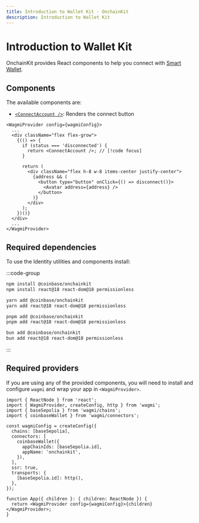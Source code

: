 ```yaml
---
title: Introduction to Wallet Kit · OnchainKit
description: Introduction to Wallet Kit
---
```



# Introduction to Wallet Kit

OnchainKit provides React components to help you connect with [Smart Wallet](https://www.smartwallet.dev/why).

## Components

The available components are:

- [`<ConnectAccount />`](/wallet/connect-account): Renders the connect button

```tsx
<WagmiProvider config={wagmiConfig}>
  ...
  <div className="flex flex-grow">
    {(() => {
      if (status === 'disconnected') {
        return <ConnectAccount />; // [!code focus]
      }

      return (
        <div className="flex h-8 w-8 items-center justify-center">
          {address && (
            <button type="button" onClick={() => disconnect()}>
              <Avatar address={address} />
            </button>
          )}
        </div>
      );
    })()}
  </div>
  ...
</WagmiProvider>
```

<App>
  <AccountConnect />
</App>

## Required dependencies

To use the Identity utilities and components install:

:::code-group

```bash [npm]
npm install @coinbase/onchainkit
npm install react@18 react-dom@18 permissionless
```

```bash [yarn]
yarn add @coinbase/onchainkit
yarn add react@18 react-dom@18 permissionless
```

```bash [pnpm]
pnpm add @coinbase/onchainkit
pnpm add react@18 react-dom@18 permissionless
```

```bash [bun]
bun add @coinbase/onchainkit
bun add react@18 react-dom@18 permissionless
```

:::

## Required providers

If you are using any of the provided components, you will need to install
and configure `wagmi` and wrap your app in `<WagmiProvider>`.

```tsx
import { ReactNode } from 'react';
import { WagmiProvider, createConfig, http } from 'wagmi';
import { baseSepolia } from 'wagmi/chains';
import { coinbaseWallet } from 'wagmi/connectors';

const wagmiConfig = createConfig({
  chains: [baseSepolia],
  connectors: [
    coinbaseWallet({
      appChainIds: [baseSepolia.id],
      appName: 'onchainkit',
    }),
  ],
  ssr: true,
  transports: {
    [baseSepolia.id]: http(),
  },
});

function App({ children }: { children: ReactNode }) {
  return <WagmiProvider config={wagmiConfig}>{children}</WagmiProvider>;
}
```
